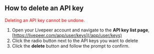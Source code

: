 
<DocsLayout title="How to delete an API key - Livepeer.com" description="How to delete an API key">

## How to delete an API key

<p>
  <font color="red">Deleting an API key cannot be undone.</font>
</p>

1. Open your Livepeer account and navigate to the **API key list page**,
   [https://livepeer.com/app/user/keys](/app/user/keys)
1. Click the radio button next to the API keys you want to delete
1. Click the **delete** button and follow the prompt to confirm.

</DocsLayout>
